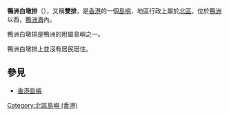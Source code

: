 '''鴨洲白墩排'''（{{lang-en|Ap Chau Pak Tun Pai}}），又稱'''雙排'''，是[[香港|香港]]的一個[[島嶼|島嶼]]，地區行政上屬於[[北區_(香港)|北區]]。位於[[鴨洲|鴨洲]]以西，[[鴨洲海|鴨洲海]]內。

鴨洲白墩排是鴨洲的附屬島嶼之一。

鴨洲白墩排上並沒有居民居住。

==參見==

*[[香港島嶼|香港島嶼]]

{{香港島嶼}}

[[Category:北區島嶼_(香港)|Category:北區島嶼 (香港)]]
